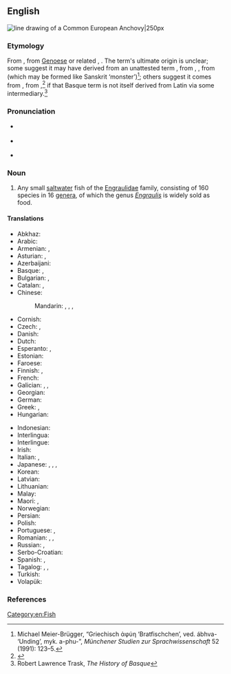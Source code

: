 ==English==
{{wikipedia}}
[[Image:Anchovy (PSF).png|thumb|line drawing of a Common European '''Anchovy'''|250px]]
{{wikispecies|Engraulidae}}

===Etymology===
From {{etyl|es|en}} {{m|es|anchova}}, from [[Genoese]] {{etyl|lij|en}} {{m|lij|anciôa}} or related {{etyl|co|en}} {{m|co|anchjuva}}, {{m|co|anciua}}. The term's ultimate origin is unclear; some suggest it may have derived from an unattested {{etyl|VL.|en}} term {{m|la|*apiuva}}, from {{etyl|la|en}} {{m|la|aphye|aphyē}}, {{m|la|apua}}, from {{etyl|grc|en}} {{m|grc|ἀφύη}} (which may be formed like Sanskrit {{m|sa|अभ्व|tr=ábhva-}} ‘monster’)<ref>Michael Meier-Brügger, “Griechisch ἀφύη ‘Bratfischchen’, ved. ábhva- ‘Unding’, myk. a-phu-”, ''Münchener Studien zur Sprachwissenschaft'' 52 (1991): 123–5.</ref>; others suggest it comes from {{etyl|eu|en}} {{m|eu|antxu|antxu, anchu|dried fish}}, from {{m|eu||anchuva|dry}},<ref>{{R:Etymonline}}</ref> if that Basque term is not itself derived from Latin via some intermediary.<ref>Robert Lawrence Trask, ''The History of Basque''</ref>

===Pronunciation===
* {{a|UK}} {{IPA|/ˈæn.tʃə.vi/|/ˈæn.tʃəʊ.vi/|/ænˈtʃəʊ.vi/|lang=en}}
* {{a|GenAm}} {{IPA|/ˈæn.tʃoʊ.vi/|/ænˈtʃoʊ.vi/|lang=en}}
* {{audio|en-us-anchovy.ogg|Audio (US)|lang=en}}

===Noun===
{{en-noun|anchovies}}

# Any small [[saltwater]] fish of the [[Engraulidae]] family, consisting of 160 species in 16 [[genus|genera]], of which the genus ''[[Engraulis]]'' is widely sold as food.

====Translations====
{{trans-top|small saltwater fish}}
* Abkhaz: {{t|ab|ақамашьи́а}}
* Arabic: {{t-needed|ar}}
* Armenian: {{t|hy|անչոուս}}, {{t+|hy|անձրուկ}}
* Asturian: {{t|ast|bocarte|m}}, {{t|ast|anchoa|f}} {{q|as food}}
* Azerbaijani: {{t|az|ançous}}
* Basque: {{t|eu|antxoa}}, {{t|eu|bokarta}}
* Bulgarian: {{t+|bg|аншоа|f|tr=anšoá}}, {{t|bg|хамсия|f|tr=hámsiya}}
* Catalan: {{t+|ca|seitó|m}}, {{t+|ca|anxova|f}}
* Chinese:
*: Mandarin: {{t+|cmn|鳳尾魚|sc=Hani}}, {{t+|cmn|凤尾鱼|tr=fèngwěiyú|sc=Hani}}, {{t+|cmn|鯷|sc=Hani}}, {{t+|cmn|鳀|tr=tí|sc=Hani}}
* Cornish: {{t|kw|ganowek|m}}
* Czech: {{t+|cs|ančovička|f}}, {{t|cs|sardel|f}}
* Danish: {{t+|da|ansjos|c}}
* Dutch: {{t+|nl|ansjovis|m}}
* Esperanto: {{t|eo|sardelo}}, {{t|eo|anĉovo}}
* Estonian: {{t|et|anšoovis}}
* Faroese: {{t|fo|ansjós|f}}
* Finnish: {{t+|fi|sardelli}} {{gloss|fish}}, {{t+|fi|anjovis}} {{gloss|as food}}
* French: {{t+|fr|anchois|m}}
* Galician: {{t+|gl|bocareu|m}}, {{t+|gl|bocarte|m}}, {{t+|gl|anchoa|f}} {{gloss|as food}}
* Georgian: {{t|ka|ქაფშია}}
* German: {{t+|de|Sardelle|f}}
* Greek: {{t+|el|γαύρος|m}}, {{t+|el|αντσούγια|f}}
* Hungarian: {{t+|hu|szardella}}
{{trans-mid}}
* Indonesian: {{t+|id|bilis}}
* Interlingua: {{t|ia|anchoa}}
* Interlingue: {{t|ie|anchove}}
* Irish: {{t|ga|ainseabhaí|m}}
* Italian: {{t+|it|alice|f}}, {{t+|it|acciuga|f}}
* Japanese: {{t|ja|片口鰯|tr=かたくちいわし, katakuchi-iwashi|sc=Jpan}}, {{t|ja|カタクチイワシ|tr=katakuchi-iwashi|sc=Jpan}}, {{t|ja|アンチョビ|tr=anchobi|sc=Jpan}}, {{t|ja|アンチョビー|tr=anchobī|sc=Jpan}}
* Korean: {{t+|ko|멸치}}
* Latvian: {{t|lv|anšovs|m}}
* Lithuanian: {{t|lt|ančiuvis}}
* Malay: {{t|ms|bilis}}
* Maori: {{t|mi|kokowhāwhā}}, {{t|mi|korowhāwhā}}
* Norwegian: {{t|no|ansjos|m}}
* Persian: {{t|fa|آنچوی|tr=ânčovi|sc=fa-Arab}}
* Polish: {{t+|pl|sardela}}
* Portuguese: {{t+|pt|anchova}}, {{t+|pt|enchova}}
* Romanian: {{t|ro|sardele|f}}, {{t+|ro|hamsie|f}}, {{t+|ro|anșoa|f}}
* Russian: {{t+|ru|анчо́ус|m}}, {{t+|ru|хамса́|f}}
* Serbo-Croatian: {{t+|sh|inćun|m}}
* Spanish: {{t+|es|anchoa|f}}, {{t+|es|boquerón|m}}
* Tagalog: {{t+|tl|dilis}}, {{t|tl|dulis}}, {{t|tl|balawbalaw}}
* Turkish: {{t+|tr|hamsi}}
* Volapük: {{t|vo|najov}}
{{trans-bottom}}

===References===
<references/>

[[Category:en:Fish]]